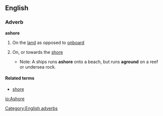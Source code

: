 ==English==
===Adverb===
'''ashore'''

#{{nautical}} On the [[land]] as opposed to [[onboard]]
#{{nautical}} On, or towards the [[shore]]
#*Note: A ships runs '''ashore''' onto a beach, but runs '''aground''' on a reef or undersea rock.

====Related terms====
*[[shore]]

[[Category:English adverbs]]

[[io:Ashore]]